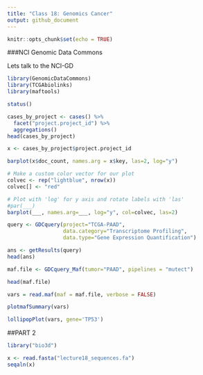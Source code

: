 ```yaml
---
title: "Class 18: Genomics Cancer"
output: github_document
---
```


```r
knitr::opts_chunk$set(echo = TRUE)
```


###NCI Genomic Data Commons

Lets talk to the NCI-GD
```r
library(GenomicDataCommons)
library(TCGAbiolinks)
library(maftools)
```

```r
status()
```

```r
cases_by_project <- cases() %>%
  facet("project.project_id") %>%
  aggregations()
head(cases_by_project)
```

```r
x <- cases_by_project$project.project_id

barplot(x$doc_count, names.arg = x$key, las=2, log="y")

# Make a custom color vector for our plot
colvec <- rep("lightblue", nrow(x))
colvec[] <- "red"

# Plot with 'log' for y axis and rotate labels with 'las'
#par(___)  
barplot(___, names.arg=___, log="y", col=colvec, las=2)
```

```r
query <- GDCquery(project="TCGA-PAAD",
                  data.category="Transcriptome Profiling",
                  data.type="Gene Expression Quantification")

ans <- getResults(query)
head(ans)
```

```r
maf.file <- GDCquery_Maf(tumor="PAAD", pipelines = "mutect")
```
```r
head(maf.file)
```

```r
vars = read.maf(maf = maf.file, verbose = FALSE)
```

```r
plotmafSummary(vars)
```

```r
lollipopPlot(vars, gene='TP53')
```


##PART 2

```r
library("bio3d")
```

```r
x <- read.fasta("lecture18_sequences.fa")
seqaln(x)
```

